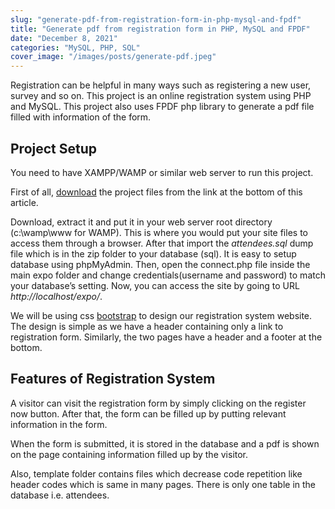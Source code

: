 ```yaml
---
slug: "generate-pdf-from-registration-form-in-php-mysql-and-fpdf"
title: "Generate pdf from registration form in PHP, MySQL and FPDF"
date: "December 8, 2021"
categories: "MySQL, PHP, SQL"
cover_image: "/images/posts/generate-pdf.jpeg"
---
```



Registration can be helpful in many ways such as registering a new user, survey and so on. This project is an online registration system using PHP and MySQL. This project also uses FPDF php library to generate a pdf file filled with information of the form.

## Project Setup

You need to have XAMPP/WAMP or similar web server to run this project.

First of all, [download](https://u.pcloud.link/publink/show?code=XZIE5NXZ8cro9tLEncyb1aOOsUS0Rml4K0dV) the project files from the link at the bottom of this article.

Download, extract it and put it in your web server root directory (c:\wamp\www for WAMP). This is where you would put your site files to access them through a browser. After that import the _attendees.sql_ dump file which is in the zip folder to your database (sql). It is easy to setup database using phpMyAdmin. Then, open the connect.php file inside the main expo folder and change credentials(username and password) to match your database’s setting. Now, you can access the site by going to URL _http://localhost/expo/_.

We will be using css [bootstrap](https://getbootstrap.com/) to design our registration system website. The design is simple as we have a header containing only a link to registration form. Similarly, the two pages have a header and a footer at the bottom.

## Features of Registration System

A visitor can visit the registration form by simply clicking on the register now button. After that, the form can be filled up by putting relevant information in the form.

When the form is submitted, it is stored in the database and a pdf is shown on the page containing information filled up by the visitor.

Also, template folder contains files which decrease code repetition like header codes which is same in many pages. There is only one table in the database i.e. attendees.

<DownloadButton link="https://u.pcloud.link/publink/show?code=XZIE5NXZ8cro9tLEncyb1aOOsUS0Rml4K0dV" />
